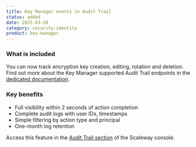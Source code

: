 ```yaml
---
title: Key Manager events in Audit Trail
status: added
date: 2025-03-28
category: security-identity
product: key-manager
---
```


### What is included

You can now track encryption key creation, editing, rotation and deletion. Find out more about the Key Manager supported Audit Trail endpoints in the [dedicated documentation](/audit-trail/reference-content/adt-supported-endpoints/#key-manager).

### Key benefits
- Full visibility within 2 seconds of action completion
- Complete audit logs with user IDs, timestamps
- Simple filtering by action type and principal
- One-month log retention

Access this feature in the [Audit Trail section](https://account.scaleway.com/?service=elementsaudit-trail/) of the Scaleway console.
